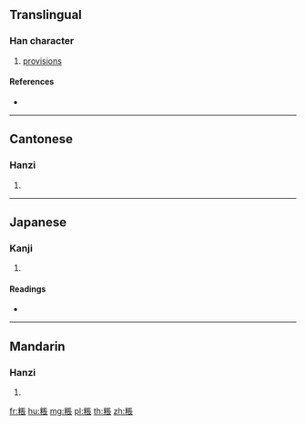 {{character info/new}}
==Translingual==

===Han character===
{{Han char|rn=119|rad=米|as=08|sn=14|four=91932|canj=FDSMV}}

# [[provisions]]

====References====
* {{Han ref|kx=0910.030|dkj=26990|dj=1336.030|hdz=53151.010|uh=7CBB|ud=31931|bh=E35E|bd=58206}}

----

==Cantonese==

===Hanzi===
{{yue-hanzi|jyut=|y=jeung1}}

# {{defn|lang=yue|sort=米08}}

----

==Japanese==

===Kanji===
{{ja-kanji|grade=|rs=米08}}

# {{defn|lang=ja|sort=米08}}

====Readings====
* {{ja-readings|on=[[ちょう]] (chō), [[とう]] (tō), [[じょう]] (jō)|kun=[[かて]] (kate)|nanori=}}

----

==Mandarin==

===Hanzi===
{{cmn-hanzi|pin=[[zhāng]] ([[zhang1]])|wg=chang<sup>1</sup>}}

# {{defn|lang=cmn|sort=米08}}

[[fr:粻]]
[[hu:粻]]
[[mg:粻]]
[[pl:粻]]
[[th:粻]]
[[zh:粻]]